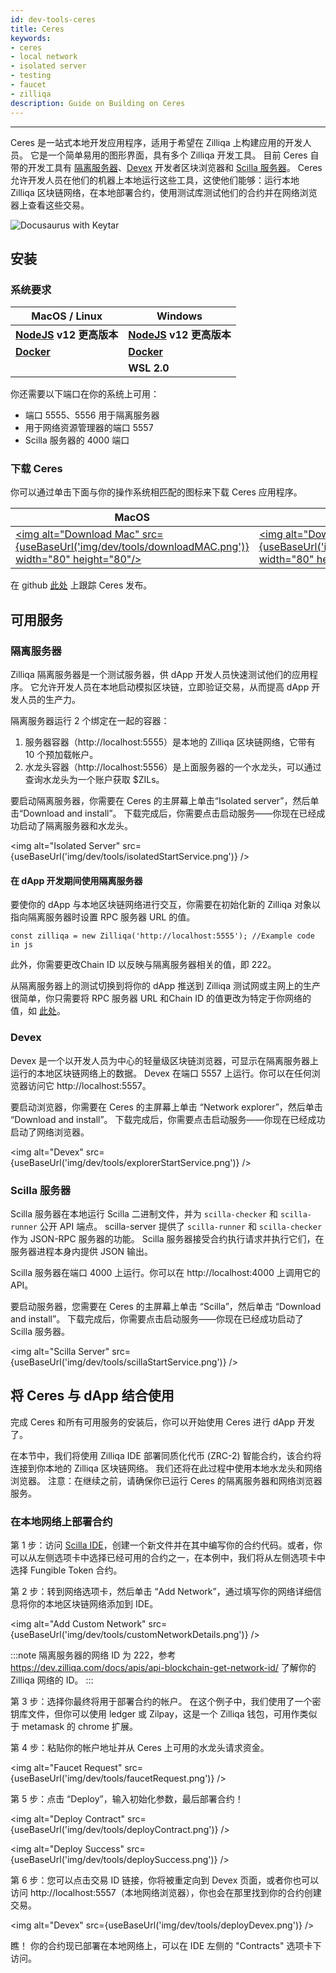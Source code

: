 ```yaml
---
id: dev-tools-ceres
title: Ceres
keywords: 
- ceres
- local network
- isolated server
- testing
- faucet
- zilliqa
description: Guide on Building on Ceres
---
```

---


Ceres 是一站式本地开发应用程序，适用于希望在 Zilliqa 上构建应用的开发人员。 它是一个简单易用的图形界面，具有多个 Zilliqa 开发工具。 目前 Ceres 自带的开发工具有 [隔离服务器](#isolated-server)、[Devex](#devex) 开发者区块浏览器和 [Scilla 服务器](#scilla-server)。 Ceres 允许开发人员在他们的机器上本地运行这些工具，这使他们能够：运行本地 Zilliqa 区块链网络，在本地部署合约，使用测试库测试他们的合约并在网络浏览器上查看这些交易。

![Docusaurus with Keytar](/img/dev/tools/ceres.png)

## 安装

### 系统要求

| MacOS / Linux              | Windows                                      |
| --------------------- | --------------------------------------------- |
| **[NodeJS](https://nodejs.org/en/) v12 更高版本**   | **[NodeJS](https://nodejs.org/en/) v12 更高版本**                  |
| **[Docker](https://www.docker.com/get-started)**|**[Docker](https://www.docker.com/get-started)**                |
|   | **WSL 2.0**                      |

你还需要以下端口在你的系统上可用：

* 端口 5555、5556 用于隔离服务器
* 用于网络资源管理器的端口 5557
* Scilla 服务器的 4000 端口

### 下载 Ceres

你可以通过单击下面与你的操作系统相匹配的图标来下载 Ceres 应用程序。

| MacOS | Windows   | Linux |
| --------- | ------ | -------- |
| [<img alt="Download Mac" src={useBaseUrl('img/dev/tools/downloadMAC.png')} width="80" height="80"/>](https://github.com/Zilliqa/ceres/releases/latest/download/Ceres-0.2.5.dmg)   | [<img alt="Download Windows" src={useBaseUrl('img/dev/tools/downloadWindows.png')} width="80" height="80" />](https://github.com/Zilliqa/ceres/releases/latest/download/Ceres.Setup.0.2.5.exe) | [<img alt="Download Linux" src={useBaseUrl('img/dev/tools/downloadLinux.png')} width="80" height="80" />](https://github.com/Zilliqa/ceres/releases/latest/download/Ceres-0.2.5.AppImage)|

在 github [此处](https://github.com/Zilliqa/ceres/releases) 上跟踪 Ceres 发布。


## 可用服务

### 隔离服务器

Zilliqa 隔离服务器是一个测试服务器，供 dApp 开发人员快速测试他们的应用程序。 它允许开发人员在本地启动模拟区块链，立即验证交易，从而提高 dApp 开发人员的生产力。

隔离服务器运行 2 个绑定在一起的容器：
1. 服务器容器（http://localhost:5555）是本地的 Zilliqa 区块链网络，它带有 10 个预加载帐户。
2. 水龙头容器（http://localhost:5556）是上面服务器的一个水龙头，可以通过查询水龙头为一个账户获取 $ZILs。

要启动隔离服务器，你需要在 Ceres 的主屏幕上单击“Isolated server”，然后单击“Download and install”。 下载完成后，你需要点击启动服务——你现在已经成功启动了隔离服务器和水龙头。

<img alt="Isolated Server" src={useBaseUrl('img/dev/tools/isolatedStartService.png')} />

#### 在 dApp 开发期间使用隔离服务器
要使你的 dApp 与本地区块链网络进行交互，你需要在初始化新的 Zilliqa 对象以指向隔离服务器时设置 RPC 服务器 URL 的值。

`const zilliqa = new Zilliqa('http://localhost:5555'); //Example code in js`

此外，你需要更改Chain ID 以反映与隔离服务器相关的值，即 222。

从隔离服务器上的测试切换到将你的 dApp 推送到 Zilliqa 测试网或主网上的生产很简单，你只需要将 RPC 服务器 URL 和Chain ID 的值更改为特定于你网络的值，如 [此处](https://dev.zilliqa.com/docs/apis/api-introduction)。

### Devex

Devex 是一个以开发人员为中心的轻量级区块链浏览器，可显示在隔离服务器上运行的本地区块链网络上的数据。 Devex 在端口 5557 上运行。你可以在任何浏览器访问它 http://localhost:5557。

要启动浏览器，你需要在 Ceres 的主屏幕上单击 “Network explorer”，然后单击 “Download and install”。 下载完成后，你需要点击启动服务——你现在已经成功启动了网络浏览器。

<img alt="Devex" src={useBaseUrl('img/dev/tools/explorerStartService.png')} />

### Scilla 服务器

Scilla 服务器在本地运行 Scilla 二进制文件，并为 `scilla-checker` 和 `scilla-runner` 公开 API 端点。 scilla-server 提供了 `scilla-runner` 和 `scilla-checker` 作为 JSON-RPC 服务器的功能。 Scilla 服务器接受合约执行请求并执行它们，在服务器进程本身内提供 JSON 输出。

Scilla 服务器在端口 4000 上运行。你可以在 http://localhost:4000 上调用它的 API。

要启动服务器，您需要在 Ceres 的主屏幕上单击 “Scilla”，然后单击 “Download and install”。 下载完成后，你需要点击启动服务——你现在已经成功启动了 Scilla 服务器。

<img alt="Scilla Server" src={useBaseUrl('img/dev/tools/scillaStartService.png')} />

## 将 Ceres 与 dApp 结合使用

完成 Ceres 和所有可用服务的安装后，你可以开始使用 Ceres 进行 dApp 开发了。

在本节中，我们将使用 Zilliqa IDE 部署同质化代币 (ZRC-2) 智能合约，该合约将连接到你本地的 Zilliqa 区块链网络。 我们还将在此过程中使用本地水龙头和网络浏览器。 注意：在继续之前，请确保你已运行 Ceres 的隔离服务器和网络浏览器服务。

### 在本地网络上部署合约

第 1 步：访问 [Scilla IDE](https://ide.zilliqa.com/)，创建一个新文件并在其中编写你的合约代码。或者，你可以从左侧选项卡中选择已经可用的合约之一，在本例中，我们将从左侧选项卡中选择 Fungible Token 合约。

第 2 步：转到网络选项卡，然后单击 “Add Network”，通过填写你的网络详细信息将你的本地区块链网络添加到 IDE。

<img alt="Add Custom Network" src={useBaseUrl('img/dev/tools/customNetworkDetails.png')} />

:::note
隔离服务器的网络 ID 为 222，参考 https://dev.zilliqa.com/docs/apis/api-blockchain-get-network-id/ 了解你的 Zilliqa 网络的 ID。
:::

第 3 步：选择你最终将用于部署合约的帐户。 在这个例子中，我们使用了一个密钥库文件，但你可以使用 ledger 或 Zilpay，这是一个 Zilliqa 钱包，可用作类似于 metamask 的 chrome 扩展。

第 4 步：粘贴你的帐户地址并从 Ceres 上可用的水龙头请求资金。

<img alt="Faucet Request" src={useBaseUrl('img/dev/tools/faucetRequest.png')} />

第 5 步：点击 “Deploy”，输入初始化参数，最后部署合约！

<img alt="Deploy Contract" src={useBaseUrl('img/dev/tools/deployContract.png')} />

<img alt="Deploy Success" src={useBaseUrl('img/dev/tools/deploySuccess.png')} />

第 6 步：您可以点击交易 ID 链接，你将被重定向到 Devex 页面，或者你也可以访问 http://localhost:5557（本地网络浏览器），你也会在那里找到你的合约创建交易。

<img alt="Devex" src={useBaseUrl('img/dev/tools/deployDevex.png')} />

瞧！ 你的合约现已部署在本地网络上，可以在 IDE 左侧的 "Contracts" 选项卡下访问。
